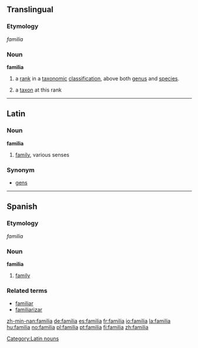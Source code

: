 ==Translingual==
===Etymology===
{{L.}} ''familia''

=== Noun ===
'''familia'''
#{{botany}} a [[rank]] in a [[taxonomic]] [[classification]], above both [[genus]] and [[species]].
#{{botany}} a [[taxon]] at this rank

----

==Latin==
===Noun===
'''familia''' {{f}}
#[[family]], various senses

===Synonym===
*[[gens]]

----

==Spanish==
===Etymology===
{{L.}} ''familia''

===Noun===
'''familia''' {{f}}

# [[family]]

===Related terms===
*[[familiar]]
*[[familiarizar]]

[[Category:Latin nouns]]

[[zh-min-nan:familia]]
[[de:familia]]
[[es:familia]]
[[fr:familia]]
[[io:familia]]
[[la:familia]]
[[hu:familia]]
[[no:familia]]
[[pl:familia]]
[[pt:familia]]
[[fi:familia]]
[[zh:familia]]